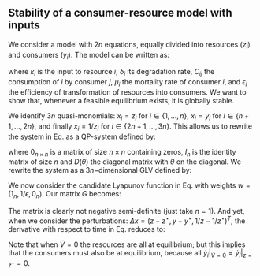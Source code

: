 ## Stability of a consumer-resource model with inputs

We consider a model with $2n$ equations, equally divided into resources ($z_i$) and consumers ($y_i$). The model can be written as:

\begin{equation}
\label{eq:cr}
\begin{cases}
\dot{z}_i = \kappa_i - \delta_i z_i - z_i \sum_j C_{ij} y_j\\
\dot{y}_i = - \mu_i y_i + y_i \epsilon_i \sum_j C_{ji} z_j
\end{cases}
\end{equation}

where $\kappa_i$ is the input to resource $i$, $\delta_i$ its degradation rate, $C_{ij}$ the consumption of $i$ by consumer $j$, $\mu_i$ the mortality rate of consumer $i$, and $\epsilon_i$ the efficiency of transformation of resources into consumers. We want to show that, whenever a feasible equilibrium exists, it is globally stable.

We identify $3n$ quasi-monomials: $x_i = z_i$ for $i \in \{1, \ldots, n\}$, $x_i = y_i$ for $i \in  \{n + 1, \ldots, 2 n\}$, and finally $x_i = 1 / z_i$ for $i \in  \{2 n + 1, \ldots, 3 n\}$. This allows us to rewrite the system in Eq. \ref{eq:cr} as a QP-system defined by:

\begin{equation}
\label{eq:crqp}
s = \begin{pmatrix}
-\delta \\
-\mu \\
\end{pmatrix} \quad 
M = \begin{pmatrix}
0_{n \times n} & -C & D(\kappa)\\
D(\epsilon)C^T & 0_{n \times n} & 0_{n \times n}
\end{pmatrix} \quad
B = \begin{pmatrix}
I_n & 0_{n \times n}\\
0_{n \times n} & I_n\\
-I_n & 0_{n \times n}
\end{pmatrix}
\end{equation}

where $0_{n \times n}$ is a matrix of size $n \times n$ containing zeros, $I_n$ is the identity matrix of size $n$ and $D(\theta)$ the diagonal matrix with $\theta$ on the diagonal. We rewrite the system as a $3n-$dimensional GLV defined by:

\begin{equation}
r = B s = \begin{pmatrix}
-\delta \\
-\mu \\
\delta
\end{pmatrix} \quad
A = B M = \begin{pmatrix}
0_{n \times n} & -C & D(\kappa)\\
D(\epsilon) C^T & 0_{n \times n} & 0_{n \times n}\\
0_{n \times n} & C & -D(\kappa)
\end{pmatrix}
\end{equation}

We now consider the candidate Lyapunov function in Eq. \ref{eq:goh} with weights $w = (1_n, 1 / \epsilon, 0_n)$. Our matrix $G$ becomes:

\begin{equation}
G = \frac{1}{2}(D(w) A + A^T D(w)) = \begin{pmatrix}
0_{n \times n} & 0_{n \times n} & \frac{1}{2} D(\kappa)\\
0_{n \times n} & 0_{n \times n} & 0_{n \times n}\\
\frac{1}{2} D(\kappa) & 0_{n \times n} & 0_{n \times n}
\end{pmatrix}
\end{equation}

The matrix is clearly not negative semi-definite (just take $n = 1$). And yet, when we consider the perturbations: $\Delta x = (z - z^\star, y - y^\star, 1 / z - 1 / z^\star)^T$, the derivative with respect to time in Eq. \ref{eq:stabcond} reduces to:

\begin{equation}
\dot{V} = \sum_i k_i (z_i - z_i^\star) \left( \frac{1}{z_i} - \frac{1}{z_i^\star} \right) = - \sum_i \frac{k_i}{z_i z_i^\star} (z_i - z_i^\star)^2 \leq 0
\end{equation}

Note that when $\dot{V} = 0$ the resources are all at equilibrium; but this implies that the consumers must also be at equilibrium, because all $\dot{y}_i|_{\dot{V} = 0} = \dot{y}_i|_{z = z^\star} = 0$.



